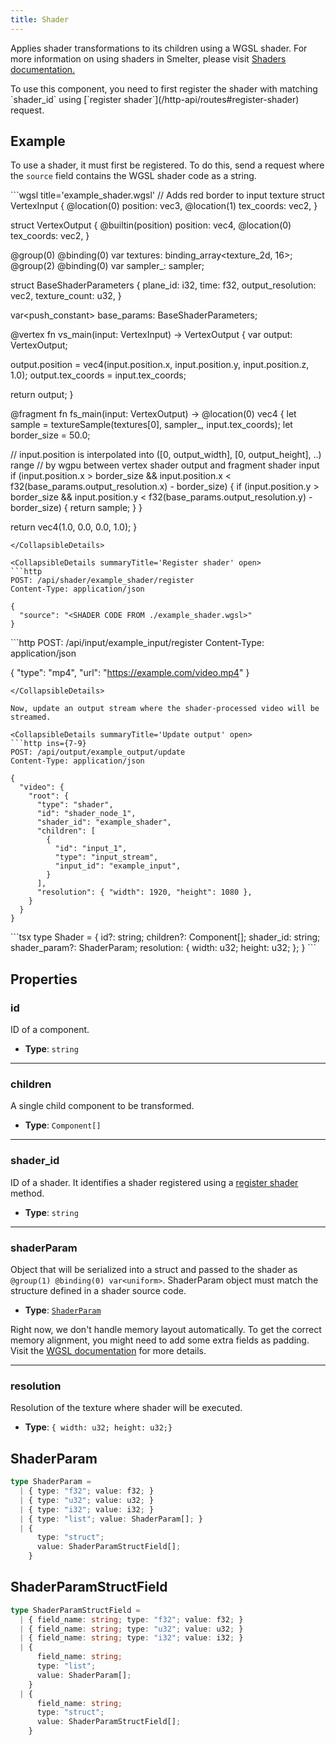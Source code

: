 ```yaml
---
title: Shader
---
```


Applies shader transformations to its children using a WGSL shader. For more information on using shaders in Smelter, please visit [Shaders documentation.](/fundamentals/concepts/shaders)


<Aside> To use this component, you need to first register the shader with matching `shader_id` using [`register shader`](/http-api/routes#register-shader) request. </Aside>

## Example

To use a shader, it must first be registered. To do this, send a request where the `source` field contains the WGSL shader code as a string.

<CollapsibleDetails summaryTitle='WGSL shader code example'>
```wgsl title='example_shader.wgsl'
// Adds red border to input texture
struct VertexInput {
  @location(0) position: vec3<f32>,
  @location(1) tex_coords: vec2<f32>,
}

struct VertexOutput {
  @builtin(position) position: vec4<f32>,
  @location(0) tex_coords: vec2<f32>,
}

@group(0) @binding(0) var textures: binding_array<texture_2d<f32>, 16>;
@group(2) @binding(0) var sampler_: sampler;

struct BaseShaderParameters {
  plane_id: i32,
  time: f32,
  output_resolution: vec2<u32>,
  texture_count: u32,
}

var<push_constant> base_params: BaseShaderParameters;

@vertex
fn vs_main(input: VertexInput) -> VertexOutput {
  var output: VertexOutput;

  output.position = vec4(input.position.x, input.position.y, input.position.z, 1.0);
  output.tex_coords = input.tex_coords;

  return output;
}

@fragment
fn fs_main(input: VertexOutput) -> @location(0) vec4<f32> {
  let sample = textureSample(textures[0], sampler_, input.tex_coords);
  let border_size = 50.0;

  // input.position is interpolated into ([0, output_width], [0, output_height], ..) range
  // by wgpu between vertex shader output and fragment shader input
  if (input.position.x > border_size && input.position.x < f32(base_params.output_resolution.x) - border_size) {
    if (input.position.y > border_size && input.position.y < f32(base_params.output_resolution.y) - border_size) {
      return sample;
    }
  }

  return vec4(1.0, 0.0, 0.0, 1.0);
}
```
</CollapsibleDetails> 

<CollapsibleDetails summaryTitle='Register shader' open>
```http
POST: /api/shader/example_shader/register
Content-Type: application/json

{
  "source": "<SHADER CODE FROM ./example_shader.wgsl>"
}
```
</CollapsibleDetails> 

<CollapsibleDetails summaryTitle='Register MP4 input on which the shader will be applied' open>
```http
POST: /api/input/example_input/register
Content-Type: application/json

{
  "type": "mp4",
  "url": "https://example.com/video.mp4"
}
```
</CollapsibleDetails>

Now, update an output stream where the shader-processed video will be streamed.

<CollapsibleDetails summaryTitle='Update output' open>
```http ins={7-9}
POST: /api/output/example_output/update
Content-Type: application/json

{
  "video": {
    "root": {
      "type": "shader",
      "id": "shader_node_1",
      "shader_id": "example_shader",
      "children": [
        {
          "id": "input_1",
          "type": "input_stream",
          "input_id": "example_input",
        }
      ],
      "resolution": { "width": 1920, "height": 1080 },
    }
  }
}
```
</CollapsibleDetails>

<CollapsibleDetails summaryTitle='Type definitions'>
```tsx
type Shader = {
  id?: string;
  children?: Component[];
  shader_id: string;
  shader_param?: ShaderParam;
  resolution: {
    width: u32;
    height: u32;
  };
}
```
</CollapsibleDetails>


## Properties
### id
ID of a component.

- **Type**: `string`

---

### children
A single child component to be transformed.

- **Type**: `Component[]`

---

### shader_id
ID of a shader. It identifies a shader registered using a [register shader](/http-api/routes#register-shader) method.

- **Type**: `string`

---

### shaderParam
Object that will be serialized into a struct and passed to the shader as `@group(1) @binding(0) var<uniform>`. ShaderParam object must match the structure defined in a shader source code.

- **Type**: [`ShaderParam`](#shaderparam-1)

<Aside>Right now, we don't handle memory layout automatically. To get the correct memory alignment, you might need to add some extra fields as padding. Visit the <a href="https://www.w3.org/TR/WGSL/#alignment-and-size" target='_blank'>WGSL documentation</a> for more details.</Aside>

---

### resolution
Resolution of the texture where shader will be executed.

- **Type**: `{ width: u32; height: u32;}`

## ShaderParam
```typescript
type ShaderParam = 
  | { type: "f32"; value: f32; }
  | { type: "u32"; value: u32; }
  | { type: "i32"; value: i32; }
  | { type: "list"; value: ShaderParam[]; }
  | {
      type: "struct";
      value: ShaderParamStructField[];
    }
```

## ShaderParamStructField
```typescript
type ShaderParamStructField = 
  | { field_name: string; type: "f32"; value: f32; }
  | { field_name: string; type: "u32"; value: u32; }
  | { field_name: string; type: "i32"; value: i32; }
  | {
      field_name: string;
      type: "list";
      value: ShaderParam[];
    }
  | {
      field_name: string;
      type: "struct";
      value: ShaderParamStructField[];
    }
```
